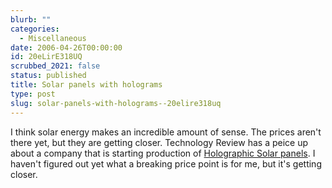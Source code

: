 ```yaml
---
blurb: ""
categories:
  - Miscellaneous
date: 2006-04-26T00:00:00
id: 20eLirE318UQ
scrubbed_2021: false
status: published
title: Solar panels with holograms
type: post
slug: solar-panels-with-holograms--20elire318uq
---
```


I think solar energy makes an incredible amount of sense. The
prices aren't there yet, but they are getting closer. Technology
Review has a peice up about a company that is starting production
of
[Holographic Solar panels](http://www.technologyreview.com/read_article.aspx?id=16736&ch=biztech).
I haven't figured out yet what a breaking price point is for me,
but it's getting closer.